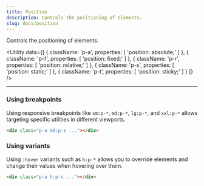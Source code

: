 ```yaml
---
title: Position
description: Controls the positioning of elements.
slug: docs/position
---
```


Controls the positioning of elements.

<Utility
  data={[
    {
      className: 'p-a',
      properties: [
        'position: absolute;'
      ]
    },
    {
      className: 'p-f',
      properties: [
        'position: fixed;'
      ]
    },
    {
      className: 'p-r',
      properties: [
        'position: relative;'
      ]
    },
    {
      className: 'p-s',
      properties: [
        'position: static;'
      ]
    },
    {
      className: 'p-t',
      properties: [
        'position: sticky;'
      ]
    }
  ]}
/>

---

### Using breakpoints

Using responsive breakpoints like `sm:p-*`, `md:p-*`, `lg:p-*`, and `xxl:p-*` allows targeting specific utilities in different viewports.

```html "md:p-s"
<div class="p-a md:p-s ..."></div>
```

### Using variants

Using `:hover` variants such as `h:p-*` allows you to override elements and change their values when hovering over them.

```html "h:p-s"
<div class="p-a h:p-s ..."></div>
```
